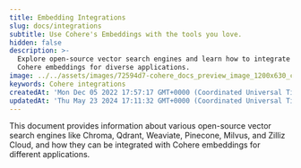 ```yaml
---
title: Embedding Integrations
slug: docs/integrations
subtitle: Use Cohere's Embeddings with the tools you love.
hidden: false
description: >-
  Explore open-source vector search engines and learn how to integrate them with
  Cohere embeddings for diverse applications.
image: ../../assets/images/72594d7-cohere_docs_preview_image_1200x630_copy.jpg
keywords: Cohere integrations
createdAt: 'Mon Dec 05 2022 17:57:17 GMT+0000 (Coordinated Universal Time)'
updatedAt: 'Thu May 23 2024 17:11:32 GMT+0000 (Coordinated Universal Time)'
---
```

This document provides information about various open-source vector search engines like Chroma, Qdrant, Weaviate, Pinecone, Milvus, and Zilliz Cloud, and how they can be integrated with Cohere embeddings for different applications.
